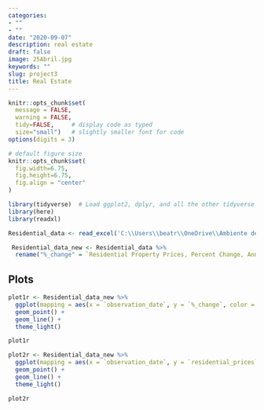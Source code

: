 ```yaml
---
categories:
- ""
- ""
date: "2020-09-07"
description: real estate
draft: false
image: 25Abril.jpg
keywords: ""
slug: project3
title: Real Estate
---
```



```r
knitr::opts_chunk$set(
  message = FALSE, 
  warning = FALSE, 
  tidy=FALSE,     # display code as typed
  size="small")   # slightly smaller font for code
options(digits = 3)

# default figure size
knitr::opts_chunk$set(
  fig.width=6.75, 
  fig.height=6.75,
  fig.align = "center"
)
```

```r
library(tidyverse)  # Load ggplot2, dplyr, and all the other tidyverse packages
library(here)
library(readxl)
```



```r
Residential_data <- read_excel('C:\\Users\\beatr\\OneDrive\\Ambiente de Trabalho\\Residential Property Prices.xls')


```

```r
 Residential_data_new <- Residential_data %>%  
  rename("%_change" = `Residential Property Prices, Percent Change, Annual, Not Seasonally Adjusted`, "residential_prices" = `Residential Property Prices, Index 2010=100, Annual, Not Seasonally Adjusted`)


```

## Plots

```r
plot1r <- Residential_data_new %>% 
  ggplot(mapping = aes(x = `observation_date`, y = `%_change`, color = Country)) +
  geom_point() +
  geom_line() +
  theme_light()

plot1r
```
```r
plot2r <- Residential_data_new %>% 
  ggplot(mapping = aes(x = `observation_date`, y = `residential_prices`, color = Country)) +
  geom_point() +
  geom_line() +
  theme_light()

plot2r
```


